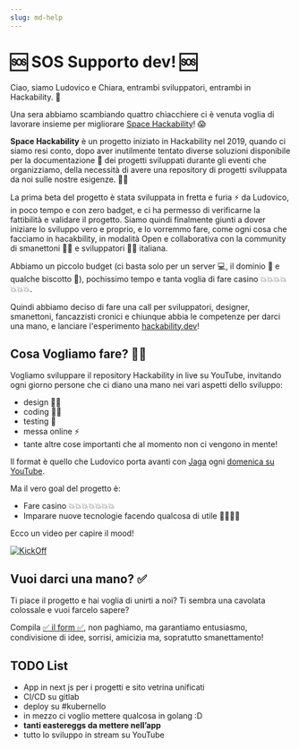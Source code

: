 ```yaml
---
slug: md-help
---
```


# 🆘 SOS Supporto dev! 🆘

Ciao, siamo Ludovico e Chiara, entrambi sviluppatori,
entrambi in Hackability. 🖖

Una sera abbiamo scambiando quattro chiacchiere ci è venuta
voglia di lavorare insieme per migliorare
[Space Hackability](https://space.hackability.it/)! 😱

**Space Hackability** è un progetto iniziato in Hackability nel 2019, quando ci siamo resi conto,
dopo aver inutilmente tentato diverse soluzioni disponibile per la documentazione 📄 dei progetti
sviluppati durante gli eventi che organizziamo, della necessità di avere una repository
di progetti sviluppata da noi sulle nostre esigenze. 🧑‍💻

La prima beta del progetto è stata sviluppata in fretta e furia ⚡️ da Ludovico, in poco tempo
e con zero badget, e ci ha permesso di verificarne la fattibilità e validare il progetto. Siamo
quindi finalmente giunti a dover iniziare lo sviluppo vero e proprio, e lo vorremmo fare,
come ogni cosa che facciamo in hacakbility, in modalità Open e collaborativa con la community
di smanettoni 👷‍♀️ e sviluppatori 🧑‍💻 italiana.

Abbiamo un piccolo budget (ci basta solo per un server 💻, il dominio 📌 e qualche biscotto 🍪),
pochissimo tempo e tanta voglia di fare casino 💥💥💥💥💥💥💥.

Quindi abbiamo deciso di fare una call per
sviluppatori, designer, smanettoni, fancazzisti cronici e chiunque abbia le competenze per darci una mano,
e lanciare l'esperimento [hackability.dev](https://hackability.dev)!

## Cosa Vogliamo fare? 🙋‍♂️

Vogliamo sviluppare il repository Hackability in live su YouTube, invitando ogni giorno persone che
ci diano una mano nei vari aspetti dello sviluppo:

- design 🧑‍🎨
- coding 👨‍💻
- testing 🙈
- messa online ⚡️
- tante altre cose importanti che al momento non ci vengono in mente!

Il format è quello che Ludovico porta avanti con [Jaga](https://jagasantagostino.com/) ogni [domenica su YouTube](https://www.youtube.com/playlist?list=PLgpcD__Rs4L9b9FqAmAg9JSWY-aD10m2e).

Ma il vero goal del progetto è:

- Fare casino 💥💥💥💥💥💥💥
- Imparare nuove tecnologie facendo qualcosa di utile 🚀🚀🚀🚀

Ecco un video per capire il mood!

[![KickOff](../../events/001-kick-off/main.png)](https://www.youtube.com/watch?v=2TiVLYdgF_c&feature=youtu.be)

## Vuoi darci una mano? ✅

Ti piace il progetto e hai voglia di unirti a noi?
Ti sembra una cavolata colossale e vuoi farcelo sapere?

Compila [✅ il form ✅](https://forms.gle/Pam4YXcAB21M9Egx5), non paghiamo, ma garantiamo entusiasmo, condivisione di idee, sorrisi, amicizia ma, sopratutto smanettamento!

## TODO List

- App in next js per i progetti e sito vetrina unificati
- CI/CD su gitlab
- deploy su #kubernello
- in mezzo ci voglio mettere qualcosa in golang :D
- **tanti eastereggs da mettere nell’app**
- tutto lo sviluppo in stream su YouTube
